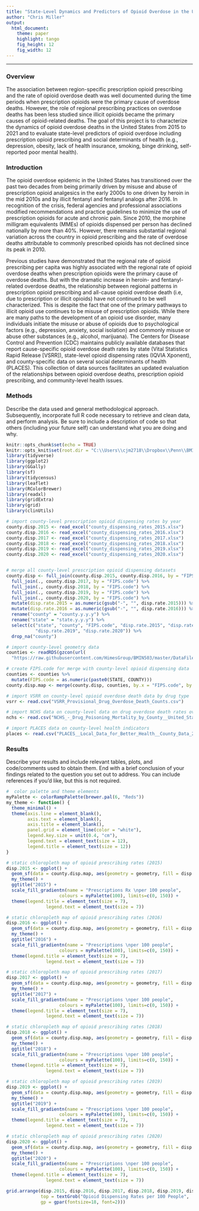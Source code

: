 ```yaml
---
title: "State-Level Dynamics and Predictors of Opioid Overdose in the United States (2015-2021)"
author: "Chris Miller"
output:
  html_document:
    theme: paper 
    highlight: tango
    fig_height: 12
    fig_width: 12
---
```


***

### Overview
The association between region-specific prescription opioid prescribing and the rate of opioid overdose death was well documented during the time periods when prescription opioids were the primary cause of overdose deaths. However, the role of regional prescribing practices on overdose deaths has been less studied since illicit opioids became the primary causes of opioid-related deaths. The goal of this project is to characterize the dynamics of opioid overdose deaths in the United States from 2015 to 2021 and to evaluate state-level predictors of opioid overdose including prescription opioid prescribing and social determinants of health (e.g., depression, obesity, lack of health insurance, smoking, binge drinking, self-reported poor mental health).

### Introduction 
The opioid overdose epidemic in the United States has transitioned over the past two decades from being primarily driven by misuse and abuse of prescription opioid analgesics in the early 2000s to one driven by heroin in the mid 2010s and by illicit fentanyl and fentanyl analogs after 2016. In recognition of the crisis, federal agencies and professional associations modified recommendations and practice guidelines to minimize the use of prescription opioids for acute and chronic pain. Since 2010, the morphine milligram equivalents (MMEs) of opioids dispensed per person has declined nationally by more than 40%. However, there remains substantial regional variation across the country in opioid prescribing and the rate of overdose deaths attributable to commonly prescribed opioids has not declined since its peak in 2010. 

Previous studies have demonstrated that the regional rate of opioid prescribing per capita was highly associated with the regional rate of opioid overdose deaths when prescription opioids were the primary cause of overdose deaths. But with the dramatic increase in heroin- and fentanyl-related overdose deaths, the relationship between regional patterns in prescription opioid prescribing and all-cause opioid overdose death (i.e, due to prescription or illicit opioids) have not continued to be well characterized. This is despite the fact that one of the primary pathways to illicit opioid use continues to be misuse of prescription opioids. While there are many paths to the development of an opioid use disorder, many individuals initiate the misuse or abuse of opioids due to psychological factors (e.g., depression, anxiety, social isolation) and commonly misuse or abuse other substances (e.g., alcohol, marijuana). The Centers for Disease Control and Prevention (CDC) maintains publicly available databases that report cause-specific opioid overdose death rates by state (Vital Statistics Rapid Release [VSRR]), state-level opioid dispensing rates (IQVIA Xponent), and county-specific data on several social determinants of health (PLACES). This collection of data sources facilitates an updated evaluation of the relationships between opioid overdose deaths, prescription opioid prescribing, and community-level health issues.

### Methods
Describe the data used and general methodological approach. Subsequently, incorporate full R code necessary to retrieve and clean data, and perform analysis. Be sure to include a description of code so that others (including your future self) can understand what you are doing and why. 

```r
knitr::opts_chunk$set(echo = TRUE)
knitr::opts_knit$set(root.dir = "C:\\Users\\cjm2718\\Dropbox\\Penn\\BMIN 5030\\Final Project Data\\")
library(tidyverse)
library(ggplot2)
library(GGally)
library(sf)
library(tidycensus)
library(leaflet)
library(RColorBrewer)
library(readxl)
library(gridExtra)
library(grid)
library(clinUtils)

# import county-level prescription opioid dispensing rates by year
county.disp.2015 <- read_excel("county_dispensing_rates_2015.xlsx")
county.disp.2016 <- read_excel("county_dispensing_rates_2016.xlsx")
county.disp.2017 <- read_excel("county_dispensing_rates_2017.xlsx")
county.disp.2018 <- read_excel("county_dispensing_rates_2018.xlsx")
county.disp.2019 <- read_excel("county_dispensing_rates_2019.xlsx")
county.disp.2020 <- read_excel("county_dispensing_rates_2020.xlsx")


# merge all county-level prescription opioid dispensing datasets
county.disp <- full_join(county.disp.2015, county.disp.2016, by = "FIPS.code") %>% 
  full_join(., county.disp.2017, by = "FIPS.code") %>% 
  full_join(., county.disp.2018, by = "FIPS.code") %>% 
  full_join(., county.disp.2019, by = "FIPS.code") %>% 
  full_join(., county.disp.2020, by = "FIPS.code") %>% 
  mutate(disp.rate.2015 = as.numeric(gsub("-", "", disp.rate.2015))) %>% 
  mutate(disp.rate.2016 = as.numeric(gsub("-", "", disp.rate.2016))) %>% 
  rename("county" = "county.y.y.y") %>% 
  rename("state" = "state.y.y.y") %>% 
  select(c("state", "county", "FIPS.code", "disp.rate.2015", "disp.rate.2016", "disp.rate.2017", "disp.rate.2018",
           "disp.rate.2019", "disp.rate.2020")) %>% 
  drop_na("county")

# import county-level geometry data
counties <- readRDS(gzcon(url(
  "https://raw.githubusercontent.com/HimesGroup/BMIN503/master/DataFiles/uscounties_2010.rds")))

# create FIPS.code for merge with county-level opioid dispensing data
counties <- counties %>% 
  mutate(FIPS.code = as.numeric(paste0(STATE, COUNTY)))
county.disp.map <- merge(county.disp, counties, by.x = "FIPS.code", by.y = "FIPS.code")

# import VSRR on county-level opioid overdose death data by drug type
vsrr <- read.csv("VSRR_Provisional_Drug_Overdose_Death_Counts.csv")

# import NCHS data on county-level data on drug overdose death rates overall
nchs <- read.csv("NCHS_-_Drug_Poisoning_Mortality_by_County__United_States.csv")

# import PLACES data on county-level health indicators
places <- read.csv("PLACES__Local_Data_for_Better_Health__County_Data_2022_release.csv")
```

### Results
Describe your results and include relevant tables, plots, and code/comments used to obtain them. End with a brief conclusion of your findings related to the question you set out to address. You can include references if you'd like, but this is not required.


```r
#  color palette and theme elements
myPalette <- colorRampPalette(brewer.pal(6, "Reds"))
my_theme <- function() {
  theme_minimal() +                                  
  theme(axis.line = element_blank(),                 
        axis.text = element_blank(),                 
        axis.title = element_blank(),
        panel.grid = element_line(color = "white"),  
        legend.key.size = unit(0.4, "cm"),           
        legend.text = element_text(size = 12),       
        legend.title = element_text(size = 12))      
}

# static chloropleth map of opioid prescribing rates (2015)
disp.2015 <- ggplot() +
  geom_sf(data = county.disp.map, aes(geometry = geometry, fill = disp.rate.2015), lty=0) +
  my_theme() +                                          
  ggtitle("2015") + 
  scale_fill_gradientn(name = "Prescriptions Rx \nper 100 people",      
                    colours = myPalette(100), limits=c(0, 150)) + 
  theme(legend.title = element_text(size = 7), 
               legend.text = element_text(size = 7))

# static chloropleth map of opioid prescribing rates (2016)
disp.2016 <- ggplot() +
  geom_sf(data = county.disp.map, aes(geometry = geometry, fill = disp.rate.2016), lty=0) +
  my_theme() +                                          
  ggtitle("2016") + 
  scale_fill_gradientn(name = "Prescriptions \nper 100 people",      
                    colours = myPalette(100), limits=c(0, 150)) + 
  theme(legend.title = element_text(size = 7), 
               legend.text = element_text(size = 7))

# static chloropleth map of opioid prescribing rates (2017)
disp.2017 <- ggplot() +
  geom_sf(data = county.disp.map, aes(geometry = geometry, fill = disp.rate.2017), lty=0) +
  my_theme() +                                          
  ggtitle("2017") + 
  scale_fill_gradientn(name = "Prescriptions \nper 100 people",      
                    colours = myPalette(100), limits=c(0, 150)) + 
  theme(legend.title = element_text(size = 7), 
               legend.text = element_text(size = 7))

# static chloropleth map of opioid prescribing rates (2018)
disp.2018 <- ggplot() +
  geom_sf(data = county.disp.map, aes(geometry = geometry, fill = disp.rate.2018), lty=0) +
  my_theme() +                                          
  ggtitle("2018") + 
  scale_fill_gradientn(name = "Prescriptions \nper 100 people",      
                    colours = myPalette(100), limits=c(0, 150)) + 
  theme(legend.title = element_text(size = 7), 
               legend.text = element_text(size = 7))

# static chloropleth map of opioid prescribing rates (2019)
disp.2019 <- ggplot() +
  geom_sf(data = county.disp.map, aes(geometry = geometry, fill = disp.rate.2019), lty=0) +
  my_theme() +                                          
  ggtitle("2019") + 
  scale_fill_gradientn(name = "Prescriptions \nper 100 people",      
                    colours = myPalette(100), limits=c(0, 150)) + 
  theme(legend.title = element_text(size = 7), 
               legend.text = element_text(size = 7))

# static chloropleth map of opioid prescribing rates (2020)
disp.2020 <- ggplot() +
  geom_sf(data = county.disp.map, aes(geometry = geometry, fill = disp.rate.2020), lty=0) +
  my_theme() +                                          
  ggtitle("2020") + 
  scale_fill_gradientn(name = "Prescriptions \nper 100 people",      
                    colours = myPalette(100), limits=c(0, 150)) + 
  theme(legend.title = element_text(size = 7), 
               legend.text = element_text(size = 7))

grid.arrange(disp.2015, disp.2016, disp.2017, disp.2018, disp.2019, disp.2020, 
             top = textGrob("Opioid Dispensing Rates per 100 People",
             gp = gpar(fontsize=18, font=2)))
```

